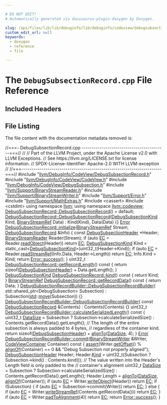 ```yaml
---

# DO NOT EDIT!
# Automatically generated via docusaurus-plugin-doxygen by Doxygen.

slug: /api/files/lib/lib/debuginfo/lib/debuginfo/codeview/debugsubsectionrecord-cpp
custom_edit_url: null
keywords:
  - doxygen
  - reference
  - file

---
```





# The `DebugSubsectionRecord.cpp` File Reference

<DoxygenPage pluginConfig={pluginConfig}>



## Included Headers

<IncludesList>
<IncludesListItem
  filePath="llvm/DebugInfo/CodeView/DebugSubsectionRecord.h"
  permalink="/docs/api/files/include/include/llvm/include/llvm/debuginfo/include/llvm/debuginfo/codeview/debugsubsectionrecord-h"
  isLocal="true" />
<IncludesListItem
  filePath="llvm/DebugInfo/CodeView/CodeView.h"
  permalink="/docs/api/files/include/include/llvm/include/llvm/debuginfo/include/llvm/debuginfo/codeview/codeview-h"
  isLocal="true" />
<IncludesListItem
  filePath="llvm/DebugInfo/CodeView/DebugSubsection.h"
  permalink="/docs/api/files/include/include/llvm/include/llvm/debuginfo/include/llvm/debuginfo/codeview/debugsubsection-h"
  isLocal="true" />
<IncludesListItem
  filePath="llvm/Support/BinaryStreamReader.h"
  permalink="/docs/api/files/include/include/llvm/include/llvm/support/binarystreamreader-h"
  isLocal="true" />
<IncludesListItem
  filePath="llvm/Support/BinaryStreamWriter.h"
  permalink="/docs/api/files/include/include/llvm/include/llvm/support/binarystreamwriter-h"
  isLocal="true" />
<IncludesListItem
  filePath="llvm/Support/Error.h"
  permalink="/docs/api/files/include/include/llvm/include/llvm/support/error-h"
  isLocal="true" />
<IncludesListItem
  filePath="llvm/Support/MathExtras.h"
  permalink="/docs/api/files/include/include/llvm/include/llvm/support/mathextras-h"
  isLocal="true" />
<IncludesListItem
  filePath="cassert"
  permalink=""
  isLocal="false" />
<IncludesListItem
  filePath="cstdint"
  permalink=""
  isLocal="false" />
</IncludesList>


## File Listing

The file content with the documentation metadata removed is:

<ProgramListing>

<Link id="l00001" /><CodeLine lineNumber="1"><span class="doxyHighlightComment">//===- DebugSubsectionRecord.cpp ------------------------------------------===//</span></CodeLine>
<Link id="l00002" /><CodeLine lineNumber="2"><span class="doxyHighlightComment">//</span></CodeLine>
<Link id="l00003" /><CodeLine lineNumber="3"><span class="doxyHighlightComment">// Part of the LLVM Project, under the Apache License v2.0 with LLVM Exceptions.</span></CodeLine>
<Link id="l00004" /><CodeLine lineNumber="4"><span class="doxyHighlightComment">// See https://llvm.org/LICENSE.txt for license information.</span></CodeLine>
<Link id="l00005" /><CodeLine lineNumber="5"><span class="doxyHighlightComment">// SPDX-License-Identifier: Apache-2.0 WITH LLVM-exception</span></CodeLine>
<Link id="l00006" /><CodeLine lineNumber="6"><span class="doxyHighlightComment">//</span></CodeLine>
<Link id="l00007" /><CodeLine lineNumber="7"><span class="doxyHighlightComment">//===----------------------------------------------------------------------===//</span></CodeLine>
<Link id="l00008" /><CodeLine lineNumber="8"></CodeLine>
<Link id="l00009" /><CodeLine lineNumber="9"><span class="doxyHighlightPreprocessor">#include &quot;<a href="/docs/api/files/include/include/llvm/include/llvm/debuginfo/include/llvm/debuginfo/codeview/debugsubsectionrecord-h">llvm/DebugInfo/CodeView/DebugSubsectionRecord.h</a>&quot;</span></CodeLine>
<Link id="l00010" /><CodeLine lineNumber="10"><span class="doxyHighlightPreprocessor">#include &quot;<a href="/docs/api/files/include/include/llvm/include/llvm/debuginfo/include/llvm/debuginfo/codeview/codeview-h">llvm/DebugInfo/CodeView/CodeView.h</a>&quot;</span></CodeLine>
<Link id="l00011" /><CodeLine lineNumber="11"><span class="doxyHighlightPreprocessor">#include &quot;<a href="/docs/api/files/include/include/llvm/include/llvm/debuginfo/include/llvm/debuginfo/codeview/debugsubsection-h">llvm/DebugInfo/CodeView/DebugSubsection.h</a>&quot;</span></CodeLine>
<Link id="l00012" /><CodeLine lineNumber="12"><span class="doxyHighlightPreprocessor">#include &quot;<a href="/docs/api/files/include/include/llvm/include/llvm/support/binarystreamreader-h">llvm/Support/BinaryStreamReader.h</a>&quot;</span></CodeLine>
<Link id="l00013" /><CodeLine lineNumber="13"><span class="doxyHighlightPreprocessor">#include &quot;<a href="/docs/api/files/include/include/llvm/include/llvm/support/binarystreamwriter-h">llvm/Support/BinaryStreamWriter.h</a>&quot;</span></CodeLine>
<Link id="l00014" /><CodeLine lineNumber="14"><span class="doxyHighlightPreprocessor">#include &quot;<a href="/docs/api/files/include/include/llvm/include/llvm/support/error-h">llvm/Support/Error.h</a>&quot;</span></CodeLine>
<Link id="l00015" /><CodeLine lineNumber="15"><span class="doxyHighlightPreprocessor">#include &quot;<a href="/docs/api/files/include/include/llvm/include/llvm/support/mathextras-h">llvm/Support/MathExtras.h</a>&quot;</span></CodeLine>
<Link id="l00016" /><CodeLine lineNumber="16"><span class="doxyHighlightPreprocessor">#include &lt;cassert&gt;</span></CodeLine>
<Link id="l00017" /><CodeLine lineNumber="17"><span class="doxyHighlightPreprocessor">#include &lt;cstdint&gt;</span></CodeLine>
<Link id="l00018" /><CodeLine lineNumber="18"></CodeLine>
<Link id="l00019" /><CodeLine lineNumber="19"><span class="doxyHighlightKeyword">using namespace </span><span class="doxyHighlight"><a href="/docs/api/namespaces/llvm">llvm</a>;</span></CodeLine>
<Link id="l00020" /><CodeLine lineNumber="20"><span class="doxyHighlightKeyword">using namespace </span><span class="doxyHighlight"><a href="/docs/api/namespaces/llvm/codeview">llvm::codeview</a>;</span></CodeLine>
<Link id="l00021" /><CodeLine lineNumber="21"></CodeLine>
<Link id="l00022" /><CodeLine lineNumber="22"><span class="doxyHighlight"><a href="/docs/api/classes/llvm/codeview/debugsubsectionrecord/#a6fef9071bdf5369431216a15ec9295bd">DebugSubsectionRecord::DebugSubsectionRecord</a>() = </span><span class="doxyHighlightKeywordFlow">default</span><span class="doxyHighlight">;</span></CodeLine>
<Link id="l00023" /><CodeLine lineNumber="23"></CodeLine>
<Link id="l00024" /><CodeLine lineNumber="24" lineLink="/docs/api/classes/llvm/codeview/debugsubsectionrecord/#aa01ef0eaae7c71613c2b61c94a613b91"><span class="doxyHighlight"><a href="/docs/api/classes/llvm/codeview/debugsubsectionrecord/#a6fef9071bdf5369431216a15ec9295bd">DebugSubsectionRecord::DebugSubsectionRecord</a>(<a href="/docs/api/namespaces/llvm/codeview/#a04eb43a6dc736c2d6ed8dcc6d636a2af">DebugSubsectionKind</a> Kind,</span></CodeLine>
<Link id="l00025" /><CodeLine lineNumber="25"><span class="doxyHighlight">                                             <a href="/docs/api/classes/llvm/binarystreamref">BinaryStreamRef</a> Data)</span></CodeLine>
<Link id="l00026" /><CodeLine lineNumber="26"><span class="doxyHighlight">    : Kind(Kind), Data(Data) &#123;&#125;</span></CodeLine>
<Link id="l00027" /><CodeLine lineNumber="27"></CodeLine>
<Link id="l00028" /><CodeLine lineNumber="28" lineLink="/docs/api/classes/llvm/codeview/debugsubsectionrecord/#a2d6b180a6430d3f25c49ab5777d63d59"><span class="doxyHighlight"><a href="/docs/api/classes/llvm/error">Error</a> <a href="/docs/api/classes/llvm/codeview/debugsubsectionrecord/#a2d6b180a6430d3f25c49ab5777d63d59">DebugSubsectionRecord::initialize</a>(<a href="/docs/api/classes/llvm/binarystreamref">BinaryStreamRef</a> Stream,</span></CodeLine>
<Link id="l00029" /><CodeLine lineNumber="29"><span class="doxyHighlight">                                        <a href="/docs/api/classes/llvm/codeview/debugsubsectionrecord/#a6fef9071bdf5369431216a15ec9295bd">DebugSubsectionRecord</a> &amp;Info) &#123;</span></CodeLine>
<Link id="l00030" /><CodeLine lineNumber="30"><span class="doxyHighlight">  </span><span class="doxyHighlightKeyword">const</span><span class="doxyHighlight"> <a href="/docs/api/structs/llvm/codeview/debugsubsectionheader">DebugSubsectionHeader</a> &#42;Header;</span></CodeLine>
<Link id="l00031" /><CodeLine lineNumber="31"><span class="doxyHighlight">  <a href="/docs/api/classes/llvm/binarystreamreader">BinaryStreamReader</a> Reader(Stream);</span></CodeLine>
<Link id="l00032" /><CodeLine lineNumber="32"><span class="doxyHighlight">  </span><span class="doxyHighlightKeywordFlow">if</span><span class="doxyHighlight"> (</span><span class="doxyHighlightKeyword">auto</span><span class="doxyHighlight"> <a href="/docs/api/namespaces/llvm/codeview/#a2e1cbb0e2bd7a35ed99c31853dc45374a3fd6b696867d70225deda7868308679b">EC</a> = Reader.<a href="/docs/api/classes/llvm/binarystreamreader/#a07e25e055f92f545f94821c4a3cbded8">readObject</a>(Header))</span></CodeLine>
<Link id="l00033" /><CodeLine lineNumber="33"><span class="doxyHighlight">    </span><span class="doxyHighlightKeywordFlow">return</span><span class="doxyHighlight"> <a href="/docs/api/namespaces/llvm/codeview/#a2e1cbb0e2bd7a35ed99c31853dc45374a3fd6b696867d70225deda7868308679b">EC</a>;</span></CodeLine>
<Link id="l00034" /><CodeLine lineNumber="34"></CodeLine>
<Link id="l00035" /><CodeLine lineNumber="35"><span class="doxyHighlight">  <a href="/docs/api/namespaces/llvm/codeview/#a04eb43a6dc736c2d6ed8dcc6d636a2af">DebugSubsectionKind</a> Kind =</span></CodeLine>
<Link id="l00036" /><CodeLine lineNumber="36"><span class="doxyHighlight">      </span><span class="doxyHighlightKeyword">static&#95;cast&lt;</span><span class="doxyHighlight"><a href="/docs/api/namespaces/llvm/codeview/#a04eb43a6dc736c2d6ed8dcc6d636a2af">DebugSubsectionKind</a></span><span class="doxyHighlightKeyword">&gt;</span><span class="doxyHighlight">(uint32&#95;t(Header-&gt;Kind));</span></CodeLine>
<Link id="l00037" /><CodeLine lineNumber="37"><span class="doxyHighlight">  </span><span class="doxyHighlightKeywordFlow">if</span><span class="doxyHighlight"> (</span><span class="doxyHighlightKeyword">auto</span><span class="doxyHighlight"> <a href="/docs/api/namespaces/llvm/codeview/#a2e1cbb0e2bd7a35ed99c31853dc45374a3fd6b696867d70225deda7868308679b">EC</a> = Reader.<a href="/docs/api/classes/llvm/binarystreamreader/#a03bf40efbeb72552b33026fa1608280b">readStreamRef</a>(Info.Data, Header-&gt;Length))</span></CodeLine>
<Link id="l00038" /><CodeLine lineNumber="38"><span class="doxyHighlight">    </span><span class="doxyHighlightKeywordFlow">return</span><span class="doxyHighlight"> <a href="/docs/api/namespaces/llvm/codeview/#a2e1cbb0e2bd7a35ed99c31853dc45374a3fd6b696867d70225deda7868308679b">EC</a>;</span></CodeLine>
<Link id="l00039" /><CodeLine lineNumber="39"><span class="doxyHighlight">  Info.Kind = Kind;</span></CodeLine>
<Link id="l00040" /><CodeLine lineNumber="40"><span class="doxyHighlight">  </span><span class="doxyHighlightKeywordFlow">return</span><span class="doxyHighlight"> <a href="/docs/api/classes/llvm/error/#a4dfd0813c3d0e0a30439b5a3e9196b59">Error::success</a>();</span></CodeLine>
<Link id="l00041" /><CodeLine lineNumber="41"><span class="doxyHighlight">&#125;</span></CodeLine>
<Link id="l00042" /><CodeLine lineNumber="42"></CodeLine>
<Link id="l00043" /><CodeLine lineNumber="43" lineLink="/docs/api/classes/llvm/codeview/debugsubsectionrecord/#aa1aa453be1d81657eb8ac13c221a7f3d"><span class="doxyHighlight">uint32&#95;t <a href="/docs/api/classes/llvm/codeview/debugsubsectionrecord/#aa1aa453be1d81657eb8ac13c221a7f3d">DebugSubsectionRecord::getRecordLength</a>()</span><span class="doxyHighlightKeyword"> const </span><span class="doxyHighlight">&#123;</span></CodeLine>
<Link id="l00044" /><CodeLine lineNumber="44"><span class="doxyHighlight">  </span><span class="doxyHighlightKeywordFlow">return</span><span class="doxyHighlight"> </span><span class="doxyHighlightKeyword">sizeof</span><span class="doxyHighlight">(<a href="/docs/api/structs/llvm/codeview/debugsubsectionheader">DebugSubsectionHeader</a>) + Data.getLength();</span></CodeLine>
<Link id="l00045" /><CodeLine lineNumber="45"><span class="doxyHighlight">&#125;</span></CodeLine>
<Link id="l00046" /><CodeLine lineNumber="46"></CodeLine>
<Link id="l00047" /><CodeLine lineNumber="47" lineLink="/docs/api/classes/llvm/codeview/debugsubsectionrecord/#a29f80f60a7c507c599778b2c6ca5c53f"><span class="doxyHighlight"><a href="/docs/api/namespaces/llvm/codeview/#a04eb43a6dc736c2d6ed8dcc6d636a2af">DebugSubsectionKind</a> <a href="/docs/api/classes/llvm/codeview/debugsubsectionrecord/#a29f80f60a7c507c599778b2c6ca5c53f">DebugSubsectionRecord::kind</a>()</span><span class="doxyHighlightKeyword"> const </span><span class="doxyHighlight">&#123; </span><span class="doxyHighlightKeywordFlow">return</span><span class="doxyHighlight"> Kind; &#125;</span></CodeLine>
<Link id="l00048" /><CodeLine lineNumber="48"></CodeLine>
<Link id="l00049" /><CodeLine lineNumber="49" lineLink="/docs/api/classes/llvm/codeview/debugsubsectionrecord/#a14f78bcad5e129ca65ab47f018116c28"><span class="doxyHighlight"><a href="/docs/api/classes/llvm/binarystreamref">BinaryStreamRef</a> <a href="/docs/api/classes/llvm/codeview/debugsubsectionrecord/#a14f78bcad5e129ca65ab47f018116c28">DebugSubsectionRecord::getRecordData</a>()</span><span class="doxyHighlightKeyword"> const </span><span class="doxyHighlight">&#123; </span><span class="doxyHighlightKeywordFlow">return</span><span class="doxyHighlight"> Data; &#125;</span></CodeLine>
<Link id="l00050" /><CodeLine lineNumber="50"></CodeLine>
<Link id="l00051" /><CodeLine lineNumber="51" lineLink="/docs/api/classes/llvm/codeview/debugsubsectionrecordbuilder/#a6141738bbc745cae7d227bca4c9b4f70"><span class="doxyHighlight"><a href="/docs/api/classes/llvm/codeview/debugsubsectionrecordbuilder/#a6141738bbc745cae7d227bca4c9b4f70">DebugSubsectionRecordBuilder::DebugSubsectionRecordBuilder</a>(</span></CodeLine>
<Link id="l00052" /><CodeLine lineNumber="52"><span class="doxyHighlight">    std::shared&#95;ptr&lt;DebugSubsection&gt; Subsection)</span></CodeLine>
<Link id="l00053" /><CodeLine lineNumber="53"><span class="doxyHighlight">    : Subsection(<a href="/docs/api/namespaces/std">std</a>::<a href="/docs/api/namespaces/llvm/#abfc9c7ecf70f66901e439f7c04ef3dbb">move</a>(Subsection)) &#123;&#125;</span></CodeLine>
<Link id="l00054" /><CodeLine lineNumber="54"></CodeLine>
<Link id="l00055" /><CodeLine lineNumber="55" lineLink="/docs/api/classes/llvm/codeview/debugsubsectionrecordbuilder/#a07bc0313677210eea784ec2554d1f985"><span class="doxyHighlight"><a href="/docs/api/classes/llvm/codeview/debugsubsectionrecordbuilder/#a6141738bbc745cae7d227bca4c9b4f70">DebugSubsectionRecordBuilder::DebugSubsectionRecordBuilder</a>(</span></CodeLine>
<Link id="l00056" /><CodeLine lineNumber="56"><span class="doxyHighlight">    </span><span class="doxyHighlightKeyword">const</span><span class="doxyHighlight"> <a href="/docs/api/classes/llvm/codeview/debugsubsectionrecord">DebugSubsectionRecord</a> &amp;Contents)</span></CodeLine>
<Link id="l00057" /><CodeLine lineNumber="57"><span class="doxyHighlight">    : Contents(Contents) &#123;&#125;</span></CodeLine>
<Link id="l00058" /><CodeLine lineNumber="58"></CodeLine>
<Link id="l00059" /><CodeLine lineNumber="59" lineLink="/docs/api/classes/llvm/codeview/debugsubsectionrecordbuilder/#a5f72824be476eb73a16c9c375f5b4972"><span class="doxyHighlight">uint32&#95;t <a href="/docs/api/classes/llvm/codeview/debugsubsectionrecordbuilder/#a5f72824be476eb73a16c9c375f5b4972">DebugSubsectionRecordBuilder::calculateSerializedLength</a>()</span><span class="doxyHighlightKeyword"> const </span><span class="doxyHighlight">&#123;</span></CodeLine>
<Link id="l00060" /><CodeLine lineNumber="60"><span class="doxyHighlight">  uint32&#95;t <a href="/docs/api/namespaces/llvm/#a3b9d675b34f20ba67f1f3213e63935d6">DataSize</a> = Subsection ? Subsection-&gt;calculateSerializedSize()</span></CodeLine>
<Link id="l00061" /><CodeLine lineNumber="61"><span class="doxyHighlight">                                 : Contents.getRecordData().getLength();</span></CodeLine>
<Link id="l00062" /><CodeLine lineNumber="62"><span class="doxyHighlight">  </span><span class="doxyHighlightComment">// The length of the entire subsection is always padded to 4 bytes,</span></CodeLine>
<Link id="l00063" /><CodeLine lineNumber="63"><span class="doxyHighlight">  </span><span class="doxyHighlightComment">// regardless of the container kind.</span></CodeLine>
<Link id="l00064" /><CodeLine lineNumber="64"><span class="doxyHighlight">  </span><span class="doxyHighlightKeywordFlow">return</span><span class="doxyHighlight"> </span><span class="doxyHighlightKeyword">sizeof</span><span class="doxyHighlight">(<a href="/docs/api/structs/llvm/codeview/debugsubsectionheader">DebugSubsectionHeader</a>) + <a href="/docs/api/namespaces/llvm/#ab102f0f12dd38aeea5906b1d80c792ff">alignTo</a>(<a href="/docs/api/namespaces/llvm/#a3b9d675b34f20ba67f1f3213e63935d6">DataSize</a>, 4);</span></CodeLine>
<Link id="l00065" /><CodeLine lineNumber="65"><span class="doxyHighlight">&#125;</span></CodeLine>
<Link id="l00066" /><CodeLine lineNumber="66"></CodeLine>
<Link id="l00067" /><CodeLine lineNumber="67" lineLink="/docs/api/classes/llvm/codeview/debugsubsectionrecordbuilder/#a3b37d850ac5595f7549b90707d9b241f"><span class="doxyHighlight"><a href="/docs/api/classes/llvm/error">Error</a> <a href="/docs/api/classes/llvm/codeview/debugsubsectionrecordbuilder/#a3b37d850ac5595f7549b90707d9b241f">DebugSubsectionRecordBuilder::commit</a>(<a href="/docs/api/classes/llvm/binarystreamwriter">BinaryStreamWriter</a> &amp;Writer,</span></CodeLine>
<Link id="l00068" /><CodeLine lineNumber="68"><span class="doxyHighlight">                                           <a href="/docs/api/namespaces/llvm/codeview/#af483a6f5695bfa37be36c56ad2f175b6">CodeViewContainer</a> Container)</span><span class="doxyHighlightKeyword"> const </span><span class="doxyHighlight">&#123;</span></CodeLine>
<Link id="l00069" /><CodeLine lineNumber="69"><span class="doxyHighlight">  <a href="/docs/api/files/lib/lib/target/lib/target/amdgpu/silowercontrolflow-cpp/#a4868c5d81c5ccc98c47aeab6244346a0">assert</a>(Writer.<a href="/docs/api/classes/llvm/binarystreamwriter/#a2d1fbfecba0a643a1db961c9f9313b6e">getOffset</a>() % <a href="/docs/api/namespaces/llvm/codeview/#a721643c85bdb4bbdc0ec6d04cc5770fe">alignOf</a>(Container) == 0 &amp;&amp;</span></CodeLine>
<Link id="l00070" /><CodeLine lineNumber="70"><span class="doxyHighlight">         </span><span class="doxyHighlightStringLiteral">&quot;Debug Subsection not properly aligned&quot;</span><span class="doxyHighlight">);</span></CodeLine>
<Link id="l00071" /><CodeLine lineNumber="71"></CodeLine>
<Link id="l00072" /><CodeLine lineNumber="72"><span class="doxyHighlight">  <a href="/docs/api/structs/llvm/codeview/debugsubsectionheader">DebugSubsectionHeader</a> Header;</span></CodeLine>
<Link id="l00073" /><CodeLine lineNumber="73"><span class="doxyHighlight">  Header.<a href="/docs/api/structs/llvm/codeview/debugsubsectionheader/#a84cbd0e63ef92189376d7965946b460f">Kind</a> = uint32&#95;t(Subsection ? Subsection-&gt;kind() : Contents.kind());</span></CodeLine>
<Link id="l00074" /><CodeLine lineNumber="74"><span class="doxyHighlight">  </span><span class="doxyHighlightComment">// The value written into the Header&#39;s Length field is only padded to the</span></CodeLine>
<Link id="l00075" /><CodeLine lineNumber="75"><span class="doxyHighlight">  </span><span class="doxyHighlightComment">// container&#39;s alignment</span></CodeLine>
<Link id="l00076" /><CodeLine lineNumber="76"><span class="doxyHighlight">  uint32&#95;t <a href="/docs/api/namespaces/llvm/#a3b9d675b34f20ba67f1f3213e63935d6">DataSize</a> = Subsection ? Subsection-&gt;calculateSerializedSize()</span></CodeLine>
<Link id="l00077" /><CodeLine lineNumber="77"><span class="doxyHighlight">                                 : Contents.getRecordData().getLength();</span></CodeLine>
<Link id="l00078" /><CodeLine lineNumber="78"><span class="doxyHighlight">  Header.Length = <a href="/docs/api/namespaces/llvm/#ab102f0f12dd38aeea5906b1d80c792ff">alignTo</a>(<a href="/docs/api/namespaces/llvm/#a3b9d675b34f20ba67f1f3213e63935d6">DataSize</a>, <a href="/docs/api/namespaces/llvm/codeview/#a721643c85bdb4bbdc0ec6d04cc5770fe">alignOf</a>(Container));</span></CodeLine>
<Link id="l00079" /><CodeLine lineNumber="79"></CodeLine>
<Link id="l00080" /><CodeLine lineNumber="80"><span class="doxyHighlight">  </span><span class="doxyHighlightKeywordFlow">if</span><span class="doxyHighlight"> (</span><span class="doxyHighlightKeyword">auto</span><span class="doxyHighlight"> <a href="/docs/api/namespaces/llvm/codeview/#a2e1cbb0e2bd7a35ed99c31853dc45374a3fd6b696867d70225deda7868308679b">EC</a> = Writer.<a href="/docs/api/classes/llvm/binarystreamwriter/#ae73ad246f9f1adc35f0ce49fc089b52a">writeObject</a>(Header))</span></CodeLine>
<Link id="l00081" /><CodeLine lineNumber="81"><span class="doxyHighlight">    </span><span class="doxyHighlightKeywordFlow">return</span><span class="doxyHighlight"> <a href="/docs/api/namespaces/llvm/codeview/#a2e1cbb0e2bd7a35ed99c31853dc45374a3fd6b696867d70225deda7868308679b">EC</a>;</span></CodeLine>
<Link id="l00082" /><CodeLine lineNumber="82"><span class="doxyHighlight">  </span><span class="doxyHighlightKeywordFlow">if</span><span class="doxyHighlight"> (Subsection) &#123;</span></CodeLine>
<Link id="l00083" /><CodeLine lineNumber="83"><span class="doxyHighlight">    </span><span class="doxyHighlightKeywordFlow">if</span><span class="doxyHighlight"> (</span><span class="doxyHighlightKeyword">auto</span><span class="doxyHighlight"> <a href="/docs/api/namespaces/llvm/codeview/#a2e1cbb0e2bd7a35ed99c31853dc45374a3fd6b696867d70225deda7868308679b">EC</a> = Subsection-&gt;commit(Writer))</span></CodeLine>
<Link id="l00084" /><CodeLine lineNumber="84"><span class="doxyHighlight">      </span><span class="doxyHighlightKeywordFlow">return</span><span class="doxyHighlight"> <a href="/docs/api/namespaces/llvm/codeview/#a2e1cbb0e2bd7a35ed99c31853dc45374a3fd6b696867d70225deda7868308679b">EC</a>;</span></CodeLine>
<Link id="l00085" /><CodeLine lineNumber="85"><span class="doxyHighlight">  &#125; </span><span class="doxyHighlightKeywordFlow">else</span><span class="doxyHighlight"> &#123;</span></CodeLine>
<Link id="l00086" /><CodeLine lineNumber="86"><span class="doxyHighlight">    </span><span class="doxyHighlightKeywordFlow">if</span><span class="doxyHighlight"> (</span><span class="doxyHighlightKeyword">auto</span><span class="doxyHighlight"> <a href="/docs/api/namespaces/llvm/codeview/#a2e1cbb0e2bd7a35ed99c31853dc45374a3fd6b696867d70225deda7868308679b">EC</a> = Writer.<a href="/docs/api/classes/llvm/binarystreamwriter/#aa08601ded5ad31dbdd5a5262a972f479">writeStreamRef</a>(Contents.getRecordData()))</span></CodeLine>
<Link id="l00087" /><CodeLine lineNumber="87"><span class="doxyHighlight">      </span><span class="doxyHighlightKeywordFlow">return</span><span class="doxyHighlight"> <a href="/docs/api/namespaces/llvm/codeview/#a2e1cbb0e2bd7a35ed99c31853dc45374a3fd6b696867d70225deda7868308679b">EC</a>;</span></CodeLine>
<Link id="l00088" /><CodeLine lineNumber="88"><span class="doxyHighlight">  &#125;</span></CodeLine>
<Link id="l00089" /><CodeLine lineNumber="89"><span class="doxyHighlight">  </span><span class="doxyHighlightKeywordFlow">if</span><span class="doxyHighlight"> (</span><span class="doxyHighlightKeyword">auto</span><span class="doxyHighlight"> <a href="/docs/api/namespaces/llvm/codeview/#a2e1cbb0e2bd7a35ed99c31853dc45374a3fd6b696867d70225deda7868308679b">EC</a> = Writer.<a href="/docs/api/classes/llvm/binarystreamwriter/#afc0de5f4d1abba3ccf0d201137be8c6d">padToAlignment</a>(4))</span></CodeLine>
<Link id="l00090" /><CodeLine lineNumber="90"><span class="doxyHighlight">    </span><span class="doxyHighlightKeywordFlow">return</span><span class="doxyHighlight"> <a href="/docs/api/namespaces/llvm/codeview/#a2e1cbb0e2bd7a35ed99c31853dc45374a3fd6b696867d70225deda7868308679b">EC</a>;</span></CodeLine>
<Link id="l00091" /><CodeLine lineNumber="91"></CodeLine>
<Link id="l00092" /><CodeLine lineNumber="92"><span class="doxyHighlight">  </span><span class="doxyHighlightKeywordFlow">return</span><span class="doxyHighlight"> <a href="/docs/api/classes/llvm/error/#a4dfd0813c3d0e0a30439b5a3e9196b59">Error::success</a>();</span></CodeLine>
<Link id="l00093" /><CodeLine lineNumber="93"><span class="doxyHighlight">&#125;</span></CodeLine>

</ProgramListing>


</DoxygenPage>

